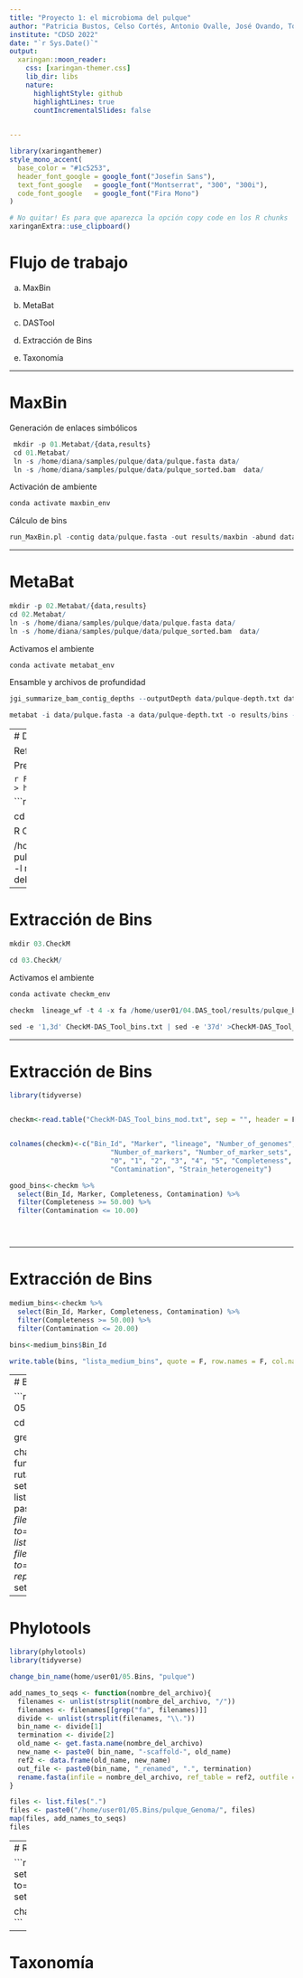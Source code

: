 ```yaml
---
title: "Proyecto 1: el microbioma del pulque"
author: "Patricia Bustos, Celso Cortés, Antonio Ovalle, José Ovando, Tobias Portillo, Eduardo, Armando Ocampo"
institute: "CDSD 2022"
date: "`r Sys.Date()`"
output:
  xaringan::moon_reader:
    css: [xaringan-themer.css]
    lib_dir: libs
    nature:
      highlightStyle: github
      highlightLines: true
      countIncrementalSlides: false
      

---
```

```r
library(xaringanthemer)
style_mono_accent(
  base_color = "#1c5253",
  header_font_google = google_font("Josefin Sans"),
  text_font_google   = google_font("Montserrat", "300", "300i"),
  code_font_google   = google_font("Fira Mono")
)
```

```r
# No quitar! Es para que aparezca la opción copy code en los R chunks
xaringanExtra::use_clipboard()
```


# Flujo de trabajo

a) MaxBin

b) MetaBat

c) DASTool

d) Extracción de Bins

e) Taxonomía

---

# MaxBin

Generación de enlaces simbólicos

```r
 mkdir -p 01.Metabat/{data,results}
 cd 01.Metabat/
 ln -s /home/diana/samples/pulque/data/pulque.fasta data/  
 ln -s /home/diana/samples/pulque/data/pulque_sorted.bam  data/ 
```

Activación de ambiente

```r
conda activate maxbin_env
```

Cálculo de bins

```r
run_MaxBin.pl -contig data/pulque.fasta -out results/maxbin -abund data/pulque-depth.txt -max_iteration 2
```

---

# MetaBat

```r
mkdir -p 02.Metabat/{data,results}
cd 02.Metabat/
ln -s /home/diana/samples/pulque/data/pulque.fasta data/  
ln -s /home/diana/samples/pulque/data/pulque_sorted.bam  data/ 
```

Activamos el ambiente
```r
conda activate metabat_env
```

Ensamble y archivos de profundidad

```r
jgi_summarize_bam_contig_depths --outputDepth data/pulque-depth.txt data/pulque_sorted.bam

metabat -i data/pulque.fasta -a data/pulque-depth.txt -o results/bins -t 4 --minCVSum 0 --saveCls -d -v --minCV 0.1 -m 2000
```

---
# DASTool

Refinamiento


Preparar datos de entrada

```r

Fasta_to_Scaffolds2Bin.sh -i /home/user01/01.Metabat -e fa > htn.scaffolds2bin.tsv
```


```r
PATH=/home/programs:$PATH

cd /home/programs/DAS_Tool-1.1.2

R CMD INSTALL package/DASTool_1.1.2.tar.gz

/home/programs/DAS_Tool-1.1.2/DAS_Tool -i pulque_maxbin.contigs2bin.tsv,pulque_metabat.scaffolds2bin.tsv -l maxbin,metabat -c data/pulque.fasta -o results/pulque_bins --debug -t 4  --search_engine diamond --write_bins 1 
```


---

# Extracción de Bins

```r
mkdir 03.CheckM

cd 03.CheckM/

```

Activamos el ambiente

```r
conda activate checkm_env
```

```r
checkm  lineage_wf -t 4 -x fa /home/user01/04.DAS_tool/results/pulque_bins_DASTool_bins DAStools-log_htn  -f CheckM-DAS_Tool_bins.txt

sed -e '1,3d' CheckM-DAS_Tool_bins.txt | sed -e '37d' >CheckM-DAS_Tool_bins_mod.txt
```

---

# Extracción de Bins

```r
library(tidyverse)


checkm<-read.table("CheckM-DAS_Tool_bins_mod.txt", sep = "", header = F, na.strings ="", stringsAsFactors= F)


colnames(checkm)<-c("Bin_Id", "Marker", "lineage", "Number_of_genomes", 
                         "Number_of_markers", "Number_of_marker_sets", 
                         "0", "1", "2", "3", "4", "5", "Completeness", 
                         "Contamination", "Strain_heterogeneity")  

good_bins<-checkm %>%
  select(Bin_Id, Marker, Completeness, Contamination) %>%
  filter(Completeness >= 50.00) %>%
  filter(Contamination <= 10.00) 





```

---

# Extracción de Bins

```r
medium_bins<-checkm %>%
  select(Bin_Id, Marker, Completeness, Contamination) %>%
  filter(Completeness >= 50.00) %>%
  filter(Contamination <= 20.00) 

bins<-medium_bins$Bin_Id

write.table(bins, "lista_medium_bins", quote = F, row.names = F, col.names = F)
```

---
# Bins

```r
mkdir  -p 05.Bins/{Genoma,Proteoma}

cd 05.Bins

grep ">" *.fa

change_bin_name<-function(ruta, ambiente){
ruta_original<-getwd()
setwd(ruta)
filez <- list.files()
newname<-paste0(ambiente, "_", filez)
file.rename(from=filez, to=newname)
filez <- list.files()
file.rename(from=filez, to=sub(pattern="\\.", replacement="_", filez))
setwd(ruta_original)
}
```

---

# Phylotools

```r
library(phylotools)
library(tidyverse)

change_bin_name(home/user01/05.Bins, "pulque")

add_names_to_seqs <- function(nombre_del_archivo){
  filenames <- unlist(strsplit(nombre_del_archivo, "/"))
  filenames <- filenames[[grep("fa", filenames)]]
  divide <- unlist(strsplit(filenames, "\\."))
  bin_name <- divide[1]
  termination <- divide[2]
  old_name <- get.fasta.name(nombre_del_archivo)
  new_name <- paste0( bin_name, "-scaffold-", old_name) 
  ref2 <- data.frame(old_name, new_name)
  out_file <- paste0(bin_name, "_renamed", ".", termination)
  rename.fasta(infile = nombre_del_archivo, ref_table = ref2, outfile = out_file)
}

files <- list.files(".")
files <- paste0("/home/user01/05.Bins/pulque_Genoma/", files)
map(files, add_names_to_seqs)
files
```

---
# Renombrando Bins

```r
change_bin_name<-function(ruta){
ruta_original<-getwd()
setwd(ruta)
filez <- list.files()
file.rename(from=filez, to=sub(pattern="_renamed", replacement="", filez))
setwd(ruta_original)
}

change_bin_name("/home/user01/05.Bins/Genoma/01.Bins_named")
```

---
# Taxonomía


